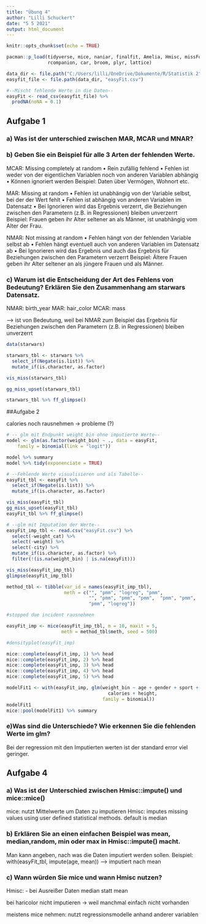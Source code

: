 ---
title: "Übung 4"
author: "Lilli Schuckert"
date: "5 5 2021"
output: html_document
---

```{r setup, include=FALSE}
knitr::opts_chunk$set(echo = TRUE)

pacman::p_load(tidyverse, mice, naniar, finalfit, Amelia, Hmisc, missForest,
               rcompanion, car, broom, plyr, lattice)

data_dir <- file.path("C:/Users/lilli/OneDrive/Dokumente/R/Statistik 2")
easyfit_file <- file.path(data_dir, "easyFit.csv")

#--Mischt fehlende Werte in die Daten--
easyFit <- read_csv(easyfit_file) %>%
  prodNA(noNA = 0.1)
```

## Aufgabe 1
### a) Was ist der unterschied zwischen MAR, MCAR und MNAR?
### b) Geben Sie ein Beispiel für alle 3 Arten der fehlenden Werte.
MCAR: Missing completely at random
• Rein zufällig fehlend
• Fehlen ist weder von der eigentlichen Variablen noch von anderen Variablen abhängig
• Können ignoriert werden
Beispiel: Daten über Vermögen, Wohnort etc.

MAR: Missing at random
• Fehlen ist unabhängig von der Variable selbst, bei der der Wert fehlt
• Fehlen ist abhängig von anderen Variablen im Datensatz
• Bei Ignorieren wird das Ergebnis verzerrt, die Beziehungen zwischen den Parametern (z.B. in Regressionen) bleiben unverzerrt
Beispiel: Frauen geben ihr Alter seltener an als Männer, ist unabhängig vom Alter der Frau.

NMAR: Not missing at random
• Fehlen hängt von der fehlenden Variable selbst ab
• Fehlen hängt eventuell auch von anderen Variablen im Datensatz ab
• Bei Ignorieren wird das Ergebnis und auch das Ergebnis für Beziehungen zwischen den Parametern verzerrt
Beispiel: Ältere Frauen geben ihr Alter seltener an als jüngere Frauen und als Männer.

### c) Warum ist die Entscheidung der Art des Fehlens von Bedeutung? Erklären Sie den Zusammenhang am starwars Datensatz.

NMAR: birth_year
MAR:  hair_color
MCAR: mass

--> ist von Bedeutung, weil bei NMAR zum Beispiel das Ergebnis für Beziehungen zwischen den Parametern (z.B. in Regressionen) bleiben unverzerrt

```{r starwars}
data(starwars)

starwars_tbl <- starwars %>%
  select_if(Negate(is.list)) %>%
  mutate_if(is.character, as.factor)

vis_miss(starwars_tbl)

gg_miss_upset(starwars_tbl)

starwars_tbl %>% ff_glimpse()
```

##Aufgabe 2

calories noch rausnehmen -> probleme (?)
```{r Endpunkt weight}

# -- glm mit Endpunkt weight_bin ohne imputierte Werte--
model <- glm(as.factor(weight_bin) ~ ., data = easyFit,
    family = binomial(link = "logit"))

model %>% summary
model %>% tidy(exponenciate = TRUE)

# --Fehlende Werte visualisieren und als Tabelle--
easyFit_tbl <- easyFit %>%
  select_if(Negate(is.list)) %>%
  mutate_if(is.character, as.factor)

vis_miss(easyFit_tbl)
gg_miss_upset(easyFit_tbl)
easyFit_tbl %>% ff_glimpse()

# --glm mit Imputation der Werte--
easyFit_imp_tbl <- read.csv("easyFit.csv") %>% 
  select(-weight_cat) %>% 
  select(-weight) %>% 
  select(-city) %>% 
  mutate_if(is.character, as.factor) %>%
  filter(!(is.na(weight_bin) | is.na(easyFit)))

vis_miss(easyFit_imp_tbl)
glimpse(easyFit_imp_tbl)

method_tbl <- tibble(var_id = names(easyFit_imp_tbl),
                     meth = c("", "pmm", "logreg", "pmm", 
                              "", "pmm", "pmm", "pmm",  "pmm", "pmm",
                              "pmm", "logreg"))

#stopped due incident rausnehmen

easyFit_imp <- mice(easyFit_imp_tbl, m = 10, maxit = 5,
                    meth = method_tbl$meth, seed = 500)

#densityplot(easyFit_imp)

mice::complete(easyFit_imp, 1) %>% head
mice::complete(easyFit_imp, 2) %>% head
mice::complete(easyFit_imp, 3) %>% head
mice::complete(easyFit_imp, 4) %>% head
mice::complete(easyFit_imp, 5) %>% head

modelFit1 <- with(easyFit_imp, glm(weight_bin ~ age + gender + sport +
                                     calories + height,
                                   family = binomial))
modelFit1
mice::pool(modelFit1) %>% summary 
```


### e)Was sind die Unterschiede? Wie erkennen Sie die fehlenden Werte im glm?
Bei der regression mit den Imputierten werten ist der standard error viel geringer.

## Aufgabe 4
### a) Was ist der Unterschied zwischen Hmisc::impute() und mice::mice()
mice: nutzt Mittelwerte um Daten zu imputieren
Hmisc: imputes missing values using user defined statistical methods. default is median

### b) Erklären Sie an einen einfachen Beispiel was mean, median,random, min oder max in Hmisc::impute() macht.
Man kann angeben, nach was die Daten imputiert werden sollen.
Beispiel: with(easyFit_tbl, impute(age, mean)) --> imputiert nach mean

### c) Wann würden Sie mice und wann Hmisc nutzen?
Hmisc:
 - bei Ausreißer Daten median statt mean

bei haricolor nicht imputieren -> weil manchmal einfach nicht vorhanden

meistens mice nehmen: nutzt regressionsmodelle anhand anderer variablen
